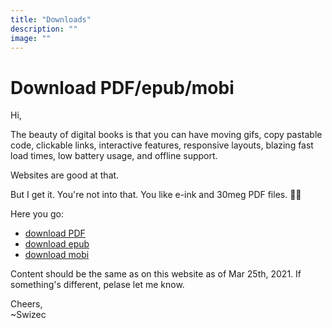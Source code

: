 ```yaml
---
title: "Downloads"
description: ""
image: ""
---
```


# Download PDF/epub/mobi

<div id="lock" />

Hi,

The beauty of digital books is that you can have moving gifs, copy pastable code, clickable links, interactive features, responsive layouts, blazing fast load times, low battery usage, and offline support.

Websites are good at that.

But I get it. You're not into that. You like e-ink and 30meg PDF files. 🤷‍♀️

Here you go:

- [download PDF](https://course-downloadables.s3.amazonaws.com/serverless-handbook/Serverless+Handbook.pdf)
- [download epub](https://course-downloadables.s3.amazonaws.com/serverless-handbook/Serverless+Handbook.epub)
- [download mobi](https://course-downloadables.s3.amazonaws.com/serverless-handbook/Serverless+Handbook.mobi)

Content should be the same as on this website as of Mar 25th, 2021. If something's different, pelase let me know.

Cheers,<br/>
~Swizec
